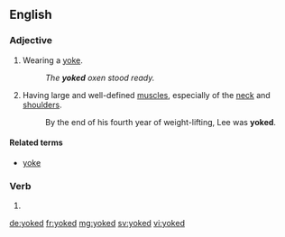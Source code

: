 ==English==

===Adjective===
{{en-adj|-}}

# Wearing a [[yoke]].
#: ''The '''yoked''' oxen stood ready.''
# {{context|bodybuilding|lang=en}} Having large and well-defined [[muscle]]s, especially of the [[neck]] and [[shoulder]]s.
#: By the end of his fourth year of weight-lifting, Lee was '''yoked'''.

====Related terms====
* [[yoke]]

===Verb===
{{head|en}}

# {{en-past of|yoke}}

[[de:yoked]]
[[fr:yoked]]
[[mg:yoked]]
[[sv:yoked]]
[[vi:yoked]]